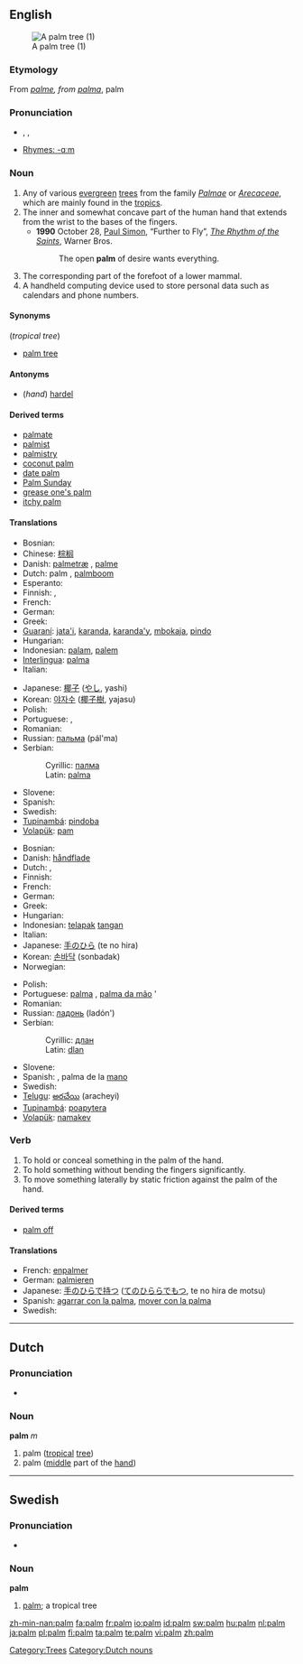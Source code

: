 {{wikipedia}}
{{also|Palm}}
==English==
[[Image:1859-Martinique.web.jpg|thumb|A palm tree (1)]]

===Etymology===
From {{OF.}} ''[[palme]], from ''{{L.}} ''[[palma]]'', palm

===Pronunciation===
* {{enPR|päm}}, {{IPA|/pɑːm/}}, {{SAMPA|/pA:m/}}
* [[Rhymes:English:-ɑːm|Rhymes: -ɑːm]]

===Noun===
{{en-noun}}

# Any of various [[evergreen]] [[tree]]s from the family ''[[Palmae]]'' or ''[[Arecaceae]]'', which are mainly found in the [[tropics]].
# The inner and somewhat concave part of the human hand that extends from the wrist to the bases of the fingers.
#* '''1990''' October 28, [[w:Paul Simon|Paul Simon]], “Further to Fly”, ''[[w:The Rhythm of the Saints|The Rhythm of the Saints]]'', Warner Bros.
#*: The open '''palm''' of desire wants everything.
# The corresponding part of the forefoot of a lower mammal.
# A handheld computing device used to store personal data such as calendars and phone numbers.

====Synonyms====
(''tropical tree'')
* [[palm tree]]

====Antonyms====
* (''hand'') [[hardel]]

====Derived terms====
* [[palmate]]
* [[palmist]]
* [[palmistry]]
* [[coconut palm]]
* [[date palm]]
* [[Palm Sunday]]
* [[grease one's palm]]
* [[itchy palm]]

====Translations====
{{trans-top|tropical tree}}
* Bosnian: {{t-|bs|palma|f}}
* Chinese: [[棕榈]]
* Danish: [[palmetræ]] {{n}}, [[palme]] {{c}}
* Dutch: palm {{m}}, [[palmboom]] {{m}}
* Esperanto: {{t-|eo|palmo|xs=Esperanto}}
* Finnish: {{t+|fi|palmu}}, {{t-|fi|palmupuu}}
* French: {{t+|fr|palmier|m}}
* German: {{t+|de|Palme|f}}
* Greek: {{t+|el|φοίνικας|m|tr=foínikas|sc=Grek}}
* [[Guaraní]]: [[jata'i]], [[karanda]], [[karanda'y]], [[mbokaja]], [[pindo]]
* Hungarian: {{t|hu|pálma}}
* Indonesian: [[palam]], [[palem]]
* [[Interlingua]]: [[palma]]
* Italian: {{t-|it|palma}}
{{trans-mid}}
* Japanese: [[椰子]] ([[やし]], yashi)
* Korean: [[야자수]] ([[椰子樹]], yajasu)
* Polish: {{t+|pl|palma|f}}
* Portuguese: {{t-|pt|palma|f}}, {{t+|pt|palmeira|f}}
* Romanian: {{t+|ro|palmier|m}}
* Russian: [[пальма]] {{f}} (pál'ma)
* Serbian:
*: Cyrillic: [[палма]] {{f}}
*: Latin: [[palma]] {{f}}
* Slovene: {{t+|sl|palma|f}}
* Spanish: {{t-|es|palmera|f}}
* Swedish: {{t-|sv|palm|c}}
* [[Tupinambá]]: [[pindoba]]
* [[Volapük]]: [[pam]]
{{trans-bottom}}

{{trans-top|inner, concave part of hand}}
* Bosnian: {{t-|bs|dlan|m}}
* Danish: [[håndflade]] {{c}}
* Dutch: {{t+|nl|palm|m}}, {{t+|nl|handpalm|m}}
* Finnish: {{t+|fi|kämmen}}
* French: {{t+|fr|paume|f}}
* German: {{t+|de|Handfläche|f}}
* Greek: {{t+|el|παλάμη|f|tr=palámi|sc=Grek}}
* Hungarian: {{t|hu|tenyér}}
* Indonesian: [[telapak]] [[tangan]]
* Italian: {{t+|it|palmo}}
* Japanese: [[手のひら]] (te no hira)
* Korean: [[손바닥]] (sonbadak)
* Norwegian: {{t-|no|håndflate}}
{{trans-mid}}
* Polish: {{t+|pl|dłoń|m}}
* Portuguese: [[palma]] {{f}}, [[palma da mão]] {{f}}'
* Romanian: {{t-|ro|palmă|f}}
* Russian: [[ладонь]] {{f}} (ladón')
* Serbian:
*: Cyrillic: [[длан]] {{m}}
*: Latin: [[dlan]] {{m}}
* Slovene: {{t+|sl|dlan|f}}
* Spanish: {{t-|es|palma|f}}, palma de la [[mano]] {{f}}
* Swedish: {{t+|sv|handflata|c}}
* [[Telugu]]: [[అరచేయి]] (aracheyi)
* [[Tupinambá]]: [[poapytera]]
* [[Volapük]]: [[namakev]]
{{trans-bottom}}

{{trans-top|a handheld computing device used to store personal data such as calendars and phone numbers}}
{{trans-mid}}
{{trans-bottom}}

===Verb===
{{en-verb}}

# To hold or conceal something in the palm of the hand.
# To hold something without bending the fingers significantly.
# To move something laterally by static friction against the palm of the hand.

====Derived terms====
* [[palm off]]

====Translations====
{{top}}
* French: [[enpalmer]]
* German: [[palmieren]]
* Japanese: [[手のひらで持つ]] ([[てのひららでもつ]], te no hira de motsu)
* Spanish: [[agarrar con la palma]], [[mover con la palma]]
* Swedish: {{t-|sv|palmera}}
{{bottom}}

[[Category:Trees]]

----

==Dutch==

===Pronunciation===
* {{audio|Nl-palm.ogg|audio}}

===Noun===
'''palm''' ''m''

# palm ([[tropical]] [[tree]])
# palm ([[middle]] part of the [[hand]])

[[Category:Dutch nouns]]

----

==Swedish==

===Pronunciation===
* {{audio|Sv-palm.ogg|audio}}

===Noun===
{{sv-noun-reg-er}}
'''palm''' {{c}}

# [[palm#English|palm]]; a tropical tree

[[zh-min-nan:palm]]
[[fa:palm]]
[[fr:palm]]
[[io:palm]]
[[id:palm]]
[[sw:palm]]
[[hu:palm]]
[[nl:palm]]
[[ja:palm]]
[[pl:palm]]
[[fi:palm]]
[[ta:palm]]
[[te:palm]]
[[vi:palm]]
[[zh:palm]]